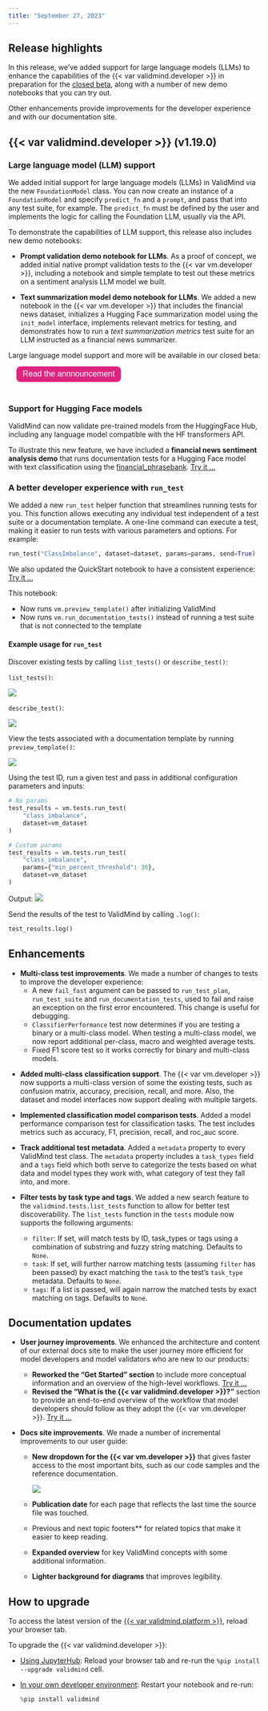 ```yaml
---
title: "September 27, 2023"
---
```


## Release highlights

In this release, we've added support for large language models (LLMs) to enhance the capabilities of the {{< var validmind.developer >}} in preparation for the [closed beta](https://validmind.com/announcing-validminds-closed-beta-coming-soon/), along with a number of new demo notebooks that you can try out. 

Other enhancements provide improvements for the developer experience and with our documentation site.

## {{< var validmind.developer >}} (v1.19.0)

<!---John6797/sc 2062/sentiment analysis demo notebook should support by @johnwalz97 in [#224](https://github.com/validmind/validmind-python/pull/224)--->
### Large language model (LLM) support

We added initial support for large language models (LLMs) in ValidMind via the new `FoundationModel` class. You can now create an instance of a `FoundationModel` and specify `predict_fn` and a `prompt`, and pass that into any test suite, for example. The `predict_fn` must be defined by the user and implements the logic for calling the Foundation LLM, usually via the API.

To demonstrate the capabilities of LLM support, this release also includes new demo notebooks: 

<!---John6797/sc 2088/implement prompt validation tests poc by @johnwalz97 in [#232](https://github.com/validmind/validmind-python/pull/232)--->
- **Prompt validation demo notebook for LLMs**. As a proof of concept, we added initial native prompt validation tests to the {{< var vm.developer >}}, including a notebook and simple template to test out these metrics on a sentiment analysis LLM model we built.

<!---[SC-2216] Implement demo notebook for summarization model using LLMs by @cachafla in [#242](https://github.com/validmind/validmind-python/pull/242)--->
<!---[SC-2144] Support hugging face summarization models by @AnilSorathiya in [#238](https://github.com/validmind/validmind-python/pull/238)--->
- **Text summarization model demo notebook for LLMs**. We added a new notebook in the {{< var vm.developer >}} that includes the financial news dataset, initializes a Hugging Face summarization model using the `init_model` interface, implements relevant metrics for testing, and demonstrates how to run a _text summarization metrics_ test suite for an LLM instructed as a financial news summarizer.

::: {.callout title="Interested in our LLM support?"}
Large language model support and more will be available in our closed beta: 

<form method="get" action="https://validmind.com/announcing-validminds-closed-beta-coming-soon/)">
   <button type="submit" style="color: white; background-color: #de257e; border-radius: 8px; border: none; font-size: 16px; padding: 6.25px 12.5px; margin-left: 16px; margin-bottom: 20px;">Read the annnouncement</button>
</form>

:::

<!---SC-2061: Support hugging face models by @AnilSorathiya in [#222](https://github.com/validmind/validmind-python/pull/222)--->
### Support for Hugging Face models

ValidMind can now validate pre-trained models from the HuggingFace Hub, including any language model compatible with the HF transformers API. 

To illustrate this new feature, we have included a **financial news sentiment analysis demo** that runs documentation tests for a Hugging Face model with text classification using the [financial_phrasebank](https://huggingface.co/datasets/financial_phrasebank). [Try it ...](/notebooks/code_samples/nlp_and_llm/hugging_face_integration_demo.ipynb)

<!---[SC-1956] Credit risk scorecard demo notebooks by @juanmleng in [#223](https://github.com/validmind/validmind-python/pull/223)--->
<!--- NR As per Andres, these notebooks need to be updated before they can be shared again
### New credit risk scorecard demo notebooks 

We added new demo notebooks and supporting files for very popular financial services model use cases:

  - Developing credit risk scorecards. [Try it ...](/notebooks/code_samples/probability_of_default/credit_risk_scorecard_development_demo.ipynb)
  - Validating credit risk scorecards. [Try it ...](/notebooks/code_samples/probability_of_default/credit_risk_scorecard_validation_demo.ipynb)
 --->

### A better developer experience with `run_test`

We added a new `run_test` helper function that streamlines running tests for you. This function allows executing any individual test independent of a test suite or a documentation template. A one-line command can execute a test, making it easier to run tests with various parameters and options. For example:

```python
run_test("ClassImbalance", dataset=dataset, params=params, send=True)
```

<!---Add new `run_test` helper function by @cachafla in [#243](https://github.com/validmind/validmind-python/pull/243)--->
We also updated the QuickStart notebook to have a consistent experience: [Try it ...](/notebooks/quickstart_customer_churn_full_suite.ipynb)

This notebook:

- Now runs `vm.preview_template()` after initializing ValidMind
- Now runs `vm.run_documentation_tests()` instead of running a test suite that is not connected to the template

#### Example usage for `run_test`

Discover existing tests by calling `list_tests()` or `describe_test()`:

`list_tests()`:

![](list-tests.png){fig-alt="A screenshot showing examples for `list_tests()`" class="screenshot"}

`describe_test()`:

![](describe-test.png){fig-alt="A screenshot showing examples for `describe_test()`" class="screenshot"}

View the tests associated with a documentation template by running `preview_template()`:

![](preview-template.png){fig-alt="A screenshot showing examples for `preview_template()`" class="screenshot"}

 Using the test ID, run a given test and pass in additional configuration parameters and inputs:

```python
# No params
test_results = vm.tests.run_test(
    "class_imbalance",
    dataset=vm_dataset
)

# Custom params
test_results = vm.tests.run_test(
    "class_imbalance",
    params={"min_percent_threshold": 30},
    dataset=vm_dataset
)
```
Output:
![](test-results.png){fig-alt="A screenshot showing the example output `test_results`" class="screenshot"}

Send the results of the test to ValidMind by calling `.log()`:

```python
test_results.log()
```

<!---
### {{< var validmind.platform >}} (v1.6.0)
--->

## Enhancements

<!---[SC-2108] Multi-class tests should report metrics for individual classes and many other changes by @cachafla in [#228](https://github.com/validmind/validmind-python/pull/228)--->

- **Multi-class test improvements**. We made a number of changes to tests to improve the developer experience:
   - A new `fail_fast` argument can be passed to `run_test_plan`, `run_test_suite` and `run_documentation_tests`, used to fail and raise an exception on the first error encountered. This change is useful for debugging.
   - `ClassifierPerformance` test now determines if you are testing a binary or a multi-class model. When testing a multi-class model, we now report additional per-class, macro and weighted average tests.
   - Fixed F1 score test so it works correctly for binary and multi-class models.

<!---SC-2042: Add multi-class classification support by @AnilSorathiya in [#221](https://github.com/validmind/validmind-python/pull/221)--->
- **Added multi-class classification support**. The {{< var vm.developer >}} now supports a multi-class version of some the existing tests, such as confusion matrix, accuracy, precision, recall, and more. Also, the dataset and model interfaces now support dealing with multiple targets.

<!---SC-2100: Implement classification model comparison tests by @AnilSorathiya in [#231](https://github.com/validmind/validmind-python/pull/231)--->
- **Implemented classification model comparison tests**. Added a model performance comparison test for classification tasks. The test includes metrics such as accuracy, F1, precision, recall, and roc_auc score.

<!---John6797/sc 1790/framework should track additional test metadata by @johnwalz97 in [#239](https://github.com/validmind/validmind-python/pull/239)--->
- **Track additional test metadata**. Added a `metadata` property to every ValidMind test class. The `metadata` property includes a `task_types` field and a `tags` field which both serve to categorize the tests based on what data and model types they work with, what category of test they fall into, and more.

<!---feat: [sc-2196] Users should be able to filter tests by task type and tags by @johnwalz97 in [#241](https://github.com/validmind/validmind-python/pull/241)--->
- **Filter tests by task type and tags**. We added a new search feature to the `validmind.tests.list_tests` function to allow for better test discoverability. The `list_tests` function in the `tests` module now supports the following arguments:
   
   * `filter`: If set, will match tests by ID, task_types or tags using a combination of substring and fuzzy string matching. Defaults to `None`. 
   * `task`: If set, will further narrow matching tests (assuming `filter` has been passed) by exact matching the `task` to the test's `task_type` metadata. Defaults to `None`. 
   * `tags`: If a list is passed, will again narrow the matched tests by exact matching on tags. Defaults to `None`. 

## Documentation updates

<!---User journey improvements by @nrichers in [#128](https://github.com/validmind/documentation/pull/128)--->
- **User journey improvements**. We enhanced the architecture and content of our external docs site to make the user journey more efficient for model developers and model validators who are new to our products:
   
   * **Reworked the "Get Started" section** to include more conceptual information and an overview of the high-level workflows. [Try it ...](/get-started/get-started.qmd)
   * **Revised the "What is the {{< var validmind.developer >}}?"** section to provide an end-to-end overview of the workflow that model developers should follow as they adopt the {{< var vm.developer >}}.  [Try it ...](/developer/get-started-developer-framework.qmd)

<!---Docs site improvements by @nrichers in [#132](https://github.com/validmind/documentation/pull/132)--->
- **Docs site improvements**. We made a number of incremental improvements to our user guide:

   - **New dropdown for the {{< var vm.developer >}}** that gives faster access to the most important bits, such as our code samples and the reference documentation.
   
      ![](developer-framework-dropdown.gif){fig-alt="A gif showcasing the new developer framework dropdown menu on the ValidMind documentation site" class="screenshot"}

   - **Publication date** for each page that reflects the last time the source file was touched.
   - Previous and next topic footers** for related topics that make it easier to keep reading.
   - **Expanded overview** for key ValidMind concepts with some additional information.
   - **Lighter background for diagrams** that improves legibility.

## How to upgrade

To access the latest version of the [{{< var validmind.platform >}}](http://app.prod.validmind.ai/), reload your browser tab.

To upgrade the {{< var validmind.developer >}}:

- [Using JupyterHub](/get-started/developer/try-with-jupyterhub.qmd): Reload your browser tab and re-run the `%pip install --upgrade validmind` cell.

- [In your own developer environment](/developer/model-documentation/install-and-initialize-client-library.qmd): Restart your notebook and re-run:
    
    ```python
    %pip install validmind
    ```